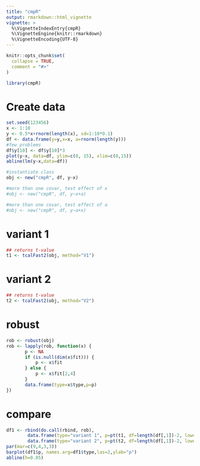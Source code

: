 ```yaml
---
title: "cmpR"
output: rmarkdown::html_vignette
vignette: >
  %\VignetteIndexEntry{cmpR}
  %\VignetteEngine{knitr::rmarkdown}
  %\VignetteEncoding{UTF-8}
---
```


```r
knitr::opts_chunk$set(
  collapse = TRUE,
  comment = "#>"
)
```

```r
library(cmpR)
```

# Create data
```r
set.seed(123456)
x <- 1:10
y <- 0.5*x+rnorm(length(x), sd=1:10*0.1)
df <- data.frame(y=y,x=x, a=rnorm(length(y)))
#few problems
df$y[10] <- df$y[10]*3
plot(y~x, data=df, ylim=c(0, 15), xlim=c(0,15))
abline(lm(y~x,data=df))

#instantiate class
obj <- new("cmpR", df, y~x)

#more than one covar, test effect of x
#obj <- new("cmpR", df, y~x+a)

#more than one covar, test effect of a
#obj <- new("cmpR", df, y~a+x)
```

# variant 1
```r
## returns t-value
t1 <- tcalFast2(obj, method="V1")
```

# variant 2
```r
## returns t-value
t2 <- tcalFast2(obj, method="V2")
```

# robust
```r
rob <- robust(obj)
rob <- lapply(rob, function(x) {    
	   p <- NA        
	   if (is.null(dim(x$fit))) {        
	       p <- x$fit        
	   } else {        
	       p <- x$fit[2,4]        
	   }        
	   data.frame(type=x$type,p=p)        
})
```

# compare
```r
df1 <- rbind(do.call(rbind, rob),
	    data.frame(type="variant 1", p=pt(t1, df=length(df[,1])-2, lower.tail=F)),
	    data.frame(type="variant 2", p=pt(t2, df=length(df[,1])-2, lower.tail=F)))
par(mar=c(9,4,3,3))
barplot(df1$p, names.arg=df1$type,las=2,ylab="p")
abline(h=0.05)
```

